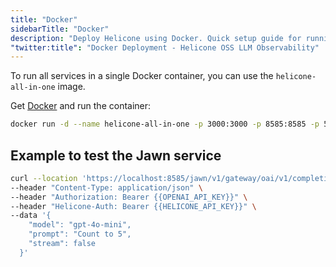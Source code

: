 ```yaml
---
title: "Docker"
sidebarTitle: "Docker"
description: "Deploy Helicone using Docker. Quick setup guide for running a containerized instance of the LLM observability platform on your local machine or server."
"twitter:title": "Docker Deployment - Helicone OSS LLM Observability"
---
```


To run all services in a single Docker container, you can use the `helicone-all-in-one` image.

Get [Docker](https://docs.docker.com/get-docker/) and run the container:
```bash
docker run -d --name helicone-all-in-one -p 3000:3000 -p 8585:8585 -p 5432:5432 -p 8123:8123 -p 9000:9000 helicone/helicone-all-in-one
```

## Example to test the Jawn service
```bash
curl --location 'https://localhost:8585/jawn/v1/gateway/oai/v1/completions' \
--header "Content-Type: application/json" \
--header "Authorization: Bearer {{OPENAI_API_KEY}}" \
--header "Helicone-Auth: Bearer {{HELICONE_API_KEY}}" \
--data '{
    "model": "gpt-4o-mini",
    "prompt": "Count to 5",
    "stream": false
  }'
```
